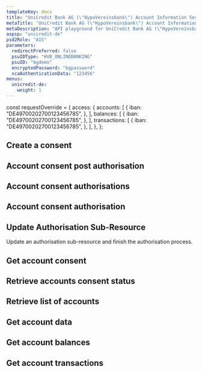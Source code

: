 ```yaml
---
templateKey: docs
title: "UniCredit Bank AG (\"HypoVereinsbank\") Account Information Service (AIS) Embedded"
metaTitle: "UniCredit Bank AG (\"HypoVereinsbank\") Account Information Service (AIS) Embedded"
metaDescription: "API playground for UniCredit Bank AG (\"HypoVereinsbank\") Account Information Service (AIS) Embedded"
aspsp: "unicredit-de"
psd2Role: "AIS"
parameters:
  redirectPreferred: false
  psuIDType: "HVB_ONLINEBANKING"
  psuID: "bgdemo"
  encryptedPassword: "bgpassword"
  scaAuthenticationData: "123456"
menus:
  unicredit-de: 
    weight: 1
---
```




const requestOverride = {
  access: {
    accounts: [
      {
        iban: "DE49700202700123456785",
      },
    ],
    balances: [
      {
        iban: "DE49700202700123456785",
      },
    ],
    transactions: [
      {
        iban: "DE49700202700123456785",
      },
    ],
  },
};


  <step>

  ## Create a consent

  <StepCreateAccountConsent requestOverride={requestOverride}/>
  </step>
  <step>

  ## Account consent post authorisation

  <StepAccountConsentPostAuthorisation/>
  </step>
  <step>

  ## Account consent authorisations

  <StepAccountConsentAuthorisations/>
  </step>
  <step>

  ## Account consent authorisation

  <StepAccountConsentAuthorisation/>
  </step>
  <step>

  ## Update Authorisation Sub-Resource
  Update an authorisation sub-resource and finish the authorisation process.

  <StepAccountConsentPutAuthorisation/>
  </step>
  <step>

  ## Get account consent

  <StepGetAccountConsent/>
  </step>
  <step>

  ## Retrieve accounts consent status

  <AccountConsentStatus/>
  </step>
  <step>

  ## Retrieve list of accounts

  <StepAccounts/>
  </step>
  <step>

  ## Get account data

  <StepAccount/>
  </step>
  <step>

  ## Get account balances

  <StepBalances/>
  </step>
  <step>

  ## Get account transactions

  <StepTransactions/>
  </step>
